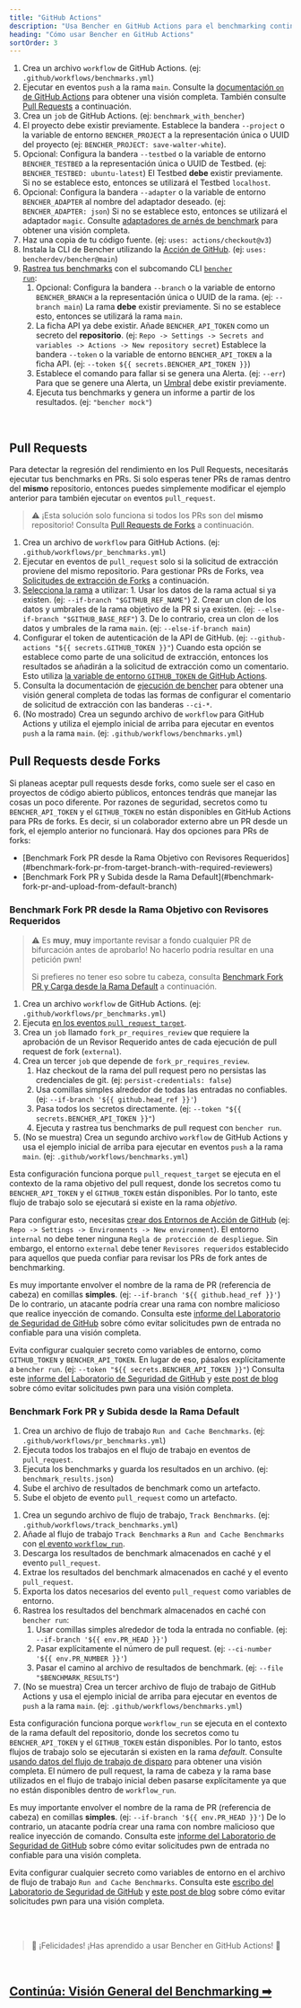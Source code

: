 ```yaml
---
title: "GitHub Actions"
description: "Usa Bencher en GitHub Actions para el benchmarking continuo en pull requests"
heading: "Cómo usar Bencher en GitHub Actions"
sortOrder: 3
---
```



<GitHubActions1 />

1. Crea un archivo `workflow` de GitHub Actions. (ej: `.github/workflows/benchmarks.yml`)
2. Ejecutar en eventos `push` a la rama `main`. Consulte la [documentación `on` de GitHub Actions](https://docs.github.com/es/actions/using-workflows/workflow-syntax-for-github-actions#on) para obtener una visión completa. También consulte [Pull Requests](#pull-requests) a continuación.
3. Crea un `job` de GitHub Actions. (ej: `benchmark_with_bencher`)
4. El proyecto debe existir previamente. Establece la bandera `--project` o la variable de entorno `BENCHER_PROJECT` a la representación única o UUID del proyecto (ej: `BENCHER_PROJECT: save-walter-white`).
6. Opcional: Configura la bandera `--testbed` o la variable de entorno `BENCHER_TESTBED` a la representación única o UUID de Testbed. (ej: `BENCHER_TESTBED: ubuntu-latest`) El Testbed **debe** existir previamente. Si no se establece esto, entonces se utilizará el Testbed `localhost`.
7. Opcional: Configura la bandera `--adapter` o la variable de entorno `BENCHER_ADAPTER` al nombre del adaptador deseado. (ej: `BENCHER_ADAPTER: json`) Si no se establece esto, entonces se utilizará el adaptador `magic`. Consulte [adaptadores de arnés de benchmark](/docs/es/explanation/adapters/) para obtener una visión completa.
8. Haz una copia de tu código fuente. (ej: `uses: actions/checkout@v3`)
9. Instala la CLI de Bencher utilizando la [Acción de GitHub](https://github.com/marketplace/actions/bencher-cli). (ej: `uses: bencherdev/bencher@main`)
10. [Rastrea tus benchmarks](/docs/es/how-to/track-benchmarks/) con el subcomando CLI <code><a href="/docs/es/explanation/bencher-run/">bencher run</a></code>:
    1.  Opcional: Configura la bandera `--branch` o la variable de entorno `BENCHER_BRANCH` a la representación única o UUID de la rama. (ej: `--branch main`) La rama **debe** existir previamente. Si no se establece esto, entonces se utilizará la rama `main`.
    2. La ficha API ya debe existir. Añade `BENCHER_API_TOKEN` como un secreto del **repositorio**. (ej: `Repo -> Settings -> Secrets and variables -> Actions -> New repository secret`) Establece la bandera `--token` o la variable de entorno `BENCHER_API_TOKEN` a la ficha API. (ej: `--token ${{ secrets.BENCHER_API_TOKEN }}`)
    3.  Establece el comando para fallar si se genera una Alerta. (ej: `--err`) Para que se genere una Alerta, un [Umbral](/docs/es/explanation/thresholds/) debe existir previamente.
    4.  Ejecuta tus benchmarks y genera un informe a partir de los resultados. (ej: `"bencher mock"`)

<br/>

## Pull Requests

Para detectar la regresión del rendimiento en los Pull Requests, necesitarás ejecutar tus benchmarks en PRs.
Si solo esperas tener PRs de ramas dentro del **mismo** repositorio, entonces puedes simplemente modificar el ejemplo anterior para también ejecutar `on` eventos `pull_request`.

> ⚠️ ¡Esta solución solo funciona si todos los PRs son del **mismo** repositorio!
> Consulta [Pull Requests de Forks](#pull-requests-from-forks) a continuación.

<GitHubActions2 />

1. Crea un archivo de `workflow` para GitHub Actions. (ej: `.github/workflows/pr_benchmarks.yml`)
2. Ejecutar en eventos de `pull_request` solo si la solicitud de extracción proviene del mismo repositorio. Para gestionar PRs de Forks, vea [Solicitudes de extracción de Forks](#solicitudes-de-extracción-de-forks) a continuación.
3. [Selecciona la rama](http://localhost:3000/docs/es/explanation/branch-selection/) a utilizar:
        1. Usar los datos de la rama actual si ya existen. (ej: `--if-branch "$GITHUB_REF_NAME"`)
        2. Crear un clon de los datos y umbrales de la rama objetivo de la PR si ya existen. (ej: `--else-if-branch "$GITHUB_BASE_REF"`)
        3. De lo contrario, crea un clon de los datos y umbrales de la rama `main`. (ej: `--else-if-branch main`)
4. Configurar el token de autenticación de la API de GitHub. (ej: `--github-actions "${{ secrets.GITHUB_TOKEN }}"`) Cuando esta opción se establece como parte de una solicitud de extracción, entonces los resultados se añadirán a la solicitud de extracción como un comentario. Esto utiliza [la variable de entorno `GITHUB_TOKEN` de GitHub Actions](https://docs.github.com/es/actions/security-guides/automatic-token-authentication).
5. Consulta la documentación de [ejecución de bencher](/docs/es/explanation/bencher-run/) para obtener una visión general completa de todas las formas de configurar el comentario de solicitud de extracción con las banderas `--ci-*`.
6. (No mostrado) Crea un segundo archivo de `workflow` para GitHub Actions y utiliza el ejemplo inicial de arriba para ejecutar en eventos `push` a la rama `main`. (ej: `.github/workflows/benchmarks.yml`)

## Pull Requests desde Forks

Si planeas aceptar pull requests desde forks, como suele ser el caso en proyectos de código abierto públicos,
entonces tendrás que manejar las cosas un poco diferente.
Por razones de seguridad, secretos como tu `BENCHER_API_TOKEN` y el `GITHUB_TOKEN` no están disponibles en GitHub Actions para PRs de forks.
Es decir, si un colaborador externo abre un PR desde un fork, el ejemplo anterior no funcionará.
Hay dos opciones para PRs de forks:

<ul>
  <li>[Benchmark Fork PR desde la Rama Objetivo con Revisores Requeridos](#benchmark-fork-pr-from-target-branch-with-required-reviewers)</li>
  <li>[Benchmark Fork PR y Subida desde la Rama Default](#benchmark-fork-pr-and-upload-from-default-branch)</li>
</ul>

### Benchmark Fork PR desde la Rama Objetivo con Revisores Requeridos

> ⚠️ Es **muy**, **muy** importante revisar a fondo cualquier PR de bifurcación antes de aprobarlo!
> No hacerlo podría resultar en una petición pwn!
>
> Si prefieres no tener eso sobre tu cabeza, consulta [Benchmark Fork PR y Carga desde la Rama Default](#benchmark-fork-pr-y-carga-desde-la-rama-default) a continuación.

<GitHubActions3 />

1. Crea un archivo `workflow` de GitHub Actions. (ej: `.github/workflows/pr_benchmarks.yml`)
1. Ejecuta [en los eventos `pull_request_target`](https://docs.github.com/es/actions/using-workflows/events-that-trigger-workflows#pull_request_target).
1. Crea un `job` llamado `fork_pr_requires_review` que requiere la aprobación de un Revisor Requerido antes de cada ejecución de pull request de fork (`external`).
1. Crea un tercer `job` que depende de `fork_pr_requires_review`.
   1. Haz checkout de la rama del pull request pero no persistas las credenciales de git. (ej: `persist-credentials: false`)
   2. Usa comillas simples alrededor de todas las entradas no confiables. (ej: `--if-branch '${{ github.head_ref }}'`)
   3. Pasa todos los secretos directamente. (ej: `--token "${{ secrets.BENCHER_API_TOKEN }}"`)
   4. Ejecuta y rastrea tus benchmarks de pull request con `bencher run`.
1. (No se muestra) Crea un segundo archivo `workflow` de GitHub Actions y usa el ejemplo inicial de arriba para ejecutar en eventos `push` a la rama `main`. (ej: `.github/workflows/benchmarks.yml`)

Esta configuración funciona porque `pull_request_target` se ejecuta en el contexto de la rama objetivo del pull request,
donde los secretos como tu `BENCHER_API_TOKEN` y el `GITHUB_TOKEN` están disponibles.
Por lo tanto, este flujo de trabajo solo se ejecutará si existe en la rama _objetivo_.

Para configurar esto, necesitas [crear dos Entornos de Acción de GitHub](https://docs.github.com/es/actions/deployment/targeting-different-environments/using-environments-for-deployment#using-an-environment)
(ej: `Repo -> Settings -> Environments -> New environment`).
El entorno `internal` no debe tener ninguna `Regla de protección de despliegue`.
Sin embargo, el entorno `external` debe tener `Revisores requeridos` establecido para aquellos que pueda confiar para revisar los PRs de fork antes de benchmarking.

Es muy importante envolver el nombre de la rama de PR (referencia de cabeza) en comillas **simples**. (ej: `--if-branch '${{ github.head_ref }}'`) De lo contrario, un atacante podría crear una rama con nombre malicioso que realice inyección de comando. Consulta este [informe del Laboratorio de Seguridad de GitHub](https://securitylab.github.com/research/github-actions-untrusted-input/) sobre cómo evitar solicitudes pwn de entrada no confiable para una visión completa.

Evita configurar cualquier secreto como variables de entorno, como `GITHUB_TOKEN` y `BENCHER_API_TOKEN`.
En lugar de eso, pásalos explícitamente a `bencher run`. (ej: `--token "${{ secrets.BENCHER_API_TOKEN }}"`)
Consulta este [informe del Laboratorio de Seguridad de GitHub](https://securitylab.github.com/research/github-actions-preventing-pwn-requests/)
y [este post de blog](https://nathandavison.com/blog/github-actions-and-the-threat-of-malicious-pull-requests)
sobre cómo evitar solicitudes pwn para una visión completa.

### Benchmark Fork PR y Subida desde la Rama Default

<GitHubActions4 />

1. Crea un archivo de flujo de trabajo `Run and Cache Benchmarks`. (ej: `.github/workflows/pr_benchmarks.yml`)
2. Ejecuta todos los trabajos en el flujo de trabajo en eventos de `pull_request`.
3. Ejecuta los benchmarks y guarda los resultados en un archivo. (ej: `benchmark_results.json`)
4. Sube el archivo de resultados de benchmark como un artefacto.
5. Sube el objeto de evento `pull_request` como un artefacto.

<GitHubActions5 />

1. Crea un segundo archivo de flujo de trabajo, `Track Benchmarks`. (ej: `.github/workflows/track_benchmarks.yml`)
2. Añade al flujo de trabajo `Track Benchmarks` a `Run and Cache Benchmarks` con [el evento `workflow_run`](https://docs.github.com/es/actions/using-workflows/events-that-trigger-workflows#workflow_run).
3. Descarga los resultados de benchmark almacenados en caché y el evento `pull_request`.
4. Extrae los resultados del benchmark almacenados en caché y el evento `pull_request`.
5. Exporta los datos necesarios del evento `pull_request` como variables de entorno.
6. Rastrea los resultados del benchmark almacenados en caché con `bencher run`:
   1. Usar comillas simples alrededor de toda la entrada no confiable. (ej: `--if-branch '${{ env.PR_HEAD }}'`)
   2. Pasar explícitamente el número de pull request. (ej: `--ci-number '${{ env.PR_NUMBER }}'`)
   3. Pasar el camino al archivo de resultados de benchmark. (ej: `--file "$BENCHMARK_RESULTS"`)
1. (No se muestra) Crea un tercer archivo de flujo de trabajo de GitHub Actions y usa el ejemplo inicial de arriba para ejecutar en eventos de `push` a la rama `main`. (ej: `.github/workflows/benchmarks.yml`)

Esta configuración funciona porque `workflow_run` se ejecuta en el contexto de la rama default del repositorio,
donde los secretos como tu `BENCHER_API_TOKEN` y el `GITHUB_TOKEN` están disponibles.
Por lo tanto, estos flujos de trabajo solo se ejecutarán si existen en la rama _default_.
Consulte [usando datos del flujo de trabajo de disparo](https://docs.github.com/es/actions/using-workflows/events-that-trigger-workflows#using-data-from-the-triggering-workflow) para obtener una visión completa.
El número de pull request, la rama de cabeza y la rama base utilizados en el flujo de trabajo inicial deben pasarse explícitamente ya que no están disponibles dentro de `workflow_run`.

Es muy importante envolver el nombre de la rama de PR (referencia de cabeza) en comillas **simples**. (ej: `--if-branch '${{ env.PR_HEAD }}'`) De lo contrario, un atacante podría crear una rama con nombre malicioso que realice inyección de comando. Consulta este [informe del Laboratorio de Seguridad de GitHub](https://securitylab.github.com/research/github-actions-untrusted-input/) sobre cómo evitar solicitudes pwn de entrada no confiable para una visión completa.

Evita configurar cualquier secreto como variables de entorno en el archivo de flujo de trabajo `Run and Cache Benchmarks`.
Consulta este [escribo del Laboratorio de Seguridad de GitHub](https://securitylab.github.com/research/github-actions-preventing-pwn-requests/)
y [este post de blog](https://nathandavison.com/blog/github-actions-and-the-threat-of-malicious-pull-requests)
sobre cómo evitar solicitudes pwn para una visión completa.

<br/>
<br/>

> 🐰 ¡Felicidades! ¡Has aprendido a usar Bencher en GitHub Actions! 🎉

<br/>

<h2><a href="/docs/es/explanation/benchmarking/">Continúa: Visión General del Benchmarking ➡</a></h2>
